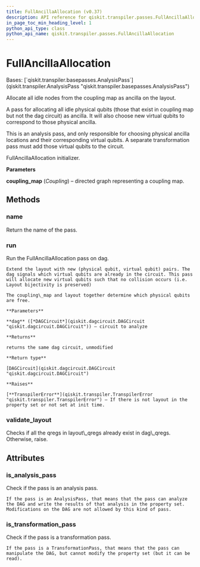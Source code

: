 ```yaml
---
title: FullAncillaAllocation (v0.37)
description: API reference for qiskit.transpiler.passes.FullAncillaAllocation in qiskit v0.37
in_page_toc_min_heading_level: 1
python_api_type: class
python_api_name: qiskit.transpiler.passes.FullAncillaAllocation
---
```


# FullAncillaAllocation

<Class id="qiskit.transpiler.passes.FullAncillaAllocation" isDedicatedPage={true} github="https://github.com/qiskit/qiskit/tree/stable/0.21/qiskit/transpiler/passes/layout/full_ancilla_allocation.py" signature="FullAncillaAllocation(*args, **kwargs)" modifiers="class">
  Bases: [`qiskit.transpiler.basepasses.AnalysisPass`](qiskit.transpiler.AnalysisPass "qiskit.transpiler.basepasses.AnalysisPass")

  Allocate all idle nodes from the coupling map as ancilla on the layout.

  A pass for allocating all idle physical qubits (those that exist in coupling map but not the dag circuit) as ancilla. It will also choose new virtual qubits to correspond to those physical ancilla.

  <Admonition title="Note" type="note">
    This is an analysis pass, and only responsible for choosing physical ancilla locations and their corresponding virtual qubits. A separate transformation pass must add those virtual qubits to the circuit.
  </Admonition>

  FullAncillaAllocation initializer.

  **Parameters**

  **coupling\_map** (*Coupling*) – directed graph representing a coupling map.

  ## Methods

  <span id="qiskit-transpiler-passes-fullancillaallocation-name" />

  ### name

  <Function id="qiskit.transpiler.passes.FullAncillaAllocation.name" signature="FullAncillaAllocation.name()">
    Return the name of the pass.
  </Function>

  <span id="qiskit-transpiler-passes-fullancillaallocation-run" />

  ### run

  <Function id="qiskit.transpiler.passes.FullAncillaAllocation.run" signature="FullAncillaAllocation.run(dag)">
    Run the FullAncillaAllocation pass on dag.

    Extend the layout with new (physical qubit, virtual qubit) pairs. The dag signals which virtual qubits are already in the circuit. This pass will allocate new virtual qubits such that no collision occurs (i.e. Layout bijectivity is preserved)

    The coupling\_map and layout together determine which physical qubits are free.

    **Parameters**

    **dag** ([*DAGCircuit*](qiskit.dagcircuit.DAGCircuit "qiskit.dagcircuit.DAGCircuit")) – circuit to analyze

    **Returns**

    returns the same dag circuit, unmodified

    **Return type**

    [DAGCircuit](qiskit.dagcircuit.DAGCircuit "qiskit.dagcircuit.DAGCircuit")

    **Raises**

    [**TranspilerError**](qiskit.transpiler.TranspilerError "qiskit.transpiler.TranspilerError") – If there is not layout in the property set or not set at init time.
  </Function>

  <span id="qiskit-transpiler-passes-fullancillaallocation-validate-layout" />

  ### validate\_layout

  <Function id="qiskit.transpiler.passes.FullAncillaAllocation.validate_layout" signature="FullAncillaAllocation.validate_layout(layout_qubits, dag_qubits)" modifiers="static">
    Checks if all the qregs in layout\_qregs already exist in dag\_qregs. Otherwise, raise.
  </Function>

  ## Attributes

  ### is\_analysis\_pass

  <Attribute id="qiskit.transpiler.passes.FullAncillaAllocation.is_analysis_pass">
    Check if the pass is an analysis pass.

    If the pass is an AnalysisPass, that means that the pass can analyze the DAG and write the results of that analysis in the property set. Modifications on the DAG are not allowed by this kind of pass.
  </Attribute>

  ### is\_transformation\_pass

  <Attribute id="qiskit.transpiler.passes.FullAncillaAllocation.is_transformation_pass">
    Check if the pass is a transformation pass.

    If the pass is a TransformationPass, that means that the pass can manipulate the DAG, but cannot modify the property set (but it can be read).
  </Attribute>
</Class>

